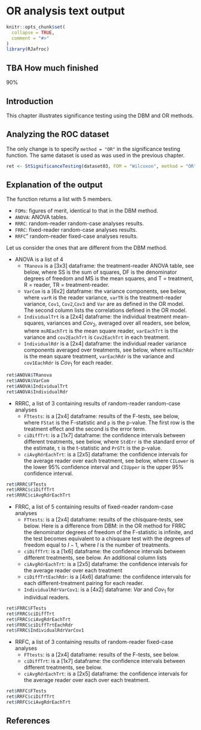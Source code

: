 # OR analysis text output {#quick-start-or-text}



```r
knitr::opts_chunk$set(
  collapse = TRUE,
  comment = "#>"
)
library(RJafroc)
```

## TBA How much finished {#quick-start-or-text-how-much-finished}
90%


## Introduction {#quick-start-or-text-intro}
This chapter illustrates significance testing using the DBM and OR methods. 


## Analyzing the ROC dataset {#quick-start-or-text-analyze-dataset}

The only change is to specify `method = "OR"` in the significance testing function. The same dataset is used as was used in the previous chapter. 

```r
ret <- StSignificanceTesting(dataset03, FOM = "Wilcoxon", method = "OR")
```             

## Explanation of the output {#quick-start-or-text-explanation}
The function returns a list with 5 members.  

* `FOMs`: figures of merit, identical to that in the DBM method. 
* `ANOVA`: ANOVA tables.
* `RRRC`: random-reader random-case analyses results.
* `FRRC`: fixed-reader random-case analyses results.
* `RRFC`" random-reader fixed-case analyses results.

Let us consider the ones that are different from the DBM method. 


* ANOVA is a list of 4
    + `TRanova` is a [3x3] dataframe: the treatment-reader ANOVA table, see below, where SS is the sum of squares, DF is the denominator degrees of freedom and MS is the mean squares, and T = treatment, R = reader, TR = treatment-reader.  
    + `VarCom` is a [6x2] dataframe: the variance components, see below, where `varR` is the reader variance, `varTR` is the treatment-reader variance, `Cov1`, `Cov2`,`Cov3` and `Var` are as defined in the OR model. The second column lists the correlations defined in the OR model.
    + `IndividualTrt` is a [2x4] dataframe: the individual treatment mean-squares, variances and $Cov_2$, averaged over all readers, see below, where `msREachTrt` is the mean square reader, `varEachTrt` is the variance and `cov2EachTrt` is `Cov2EachTrt` in each treatment.
    + `IndividualRdr` is a [2x4] dataframe: the individual reader variance components averaged over treatments, see below, where `msTEachRdr` is the mean square treatment, `varEachRdr` is the variance and `cov1EachRdr` is $Cov_1$ for each reader.
    
```r
ret$ANOVA$TRanova
ret$ANOVA$VarCom
ret$ANOVA$IndividualTrt
ret$ANOVA$IndividualRdr
```             

* RRRC, a list of 3 containing results of random-reader random-case analyses
    + `FTtests`: is a [2x4] dataframe: results of the F-tests, see below, where `FStat` is the F-statistic and `p` is the p-value. The first row is the treatment effect and the second is the error term.
    + `ciDiffTrt`: is a [1x7] dataframe: the confidence intervals between different treatments, see below, where `StdErr` is the standard error of the estimate, `t` is the t-statistic and `PrGTt` is the p-value.
    + `ciAvgRdrEachTrt`: is a [2x5] dataframe: the confidence intervals for the average reader over each treatment, see below, where `CILower` is the lower 95% confidence interval and `CIUpper` is the upper 95% confidence interval.
    
```r
ret$RRRC$FTests
ret$RRRC$ciDiffTrt
ret$RRRC$ciAvgRdrEachTrt
```             

* FRRC, a list of 5 containing results of fixed-reader random-case analyses
    + `FTtests`: is a [2x4] dataframe: results of the chisquare-tests, see below. Here is a difference from DBM: in the OR method for FRRC the denominator degrees of freedom of the F-statistic is infinite, and the test becomes equivalent to a chisquare test with the degrees of freedom equal to $I-1$, where $I$ is the number of treatments.
    + `ciDiffTrt`: is a [1x6] dataframe: the confidence intervals between different treatments, see below. An additional column lists 
    + `ciAvgRdrEachTrt`: is a [2x5] dataframe: the confidence intervals for the average reader over each treatment
    + `ciDiffTrtEachRdr`: is a [4x6] dataframe: the confidence intervals for each different-treatment pairing for each reader. 
   + `IndividualRdrVarCov1`: is a [4x2] dataframe: $Var$ and $Cov_1$ for individual readers. 
    
```r
ret$FRRC$FTests
ret$FRRC$ciDiffTrt
ret$FRRC$ciAvgRdrEachTrt
ret$FRRC$ciDiffTrtEachRdr
ret$FRRC$IndividualRdrVarCov1
```             

    
* RRFC, a list of 3 containing results of random-reader fixed-case analyses
    + `FTtests`: is a [2x4] dataframe: results of the F-tests, see below. 
    + `ciDiffTrt`: is a [1x7] dataframe: the confidence intervals between different treatments, see below. 
    + `ciAvgRdrEachTrt`: is a [2x5] dataframe: the confidence intervals for the average reader over each  over each treatment.  

    
```r
ret$RRFC$FTests
ret$RRFC$ciDiffTrt
ret$RRFC$ciAvgRdrEachTrt
```             


## References {#quick-start-or-text-references}
